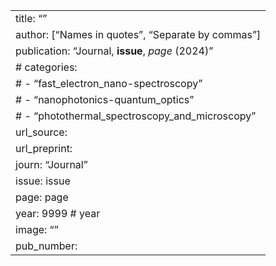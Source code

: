 ---
title: ""
author: ["Names in quotes", "Separate by commas"]
publication: "Journal, **issue**, _page_ (2024)"
# categories: 
#   - "fast_electron_nano-spectroscopy"
#   - "nanophotonics-quantum_optics"
#   - "photothermal_spectroscopy_and_microscopy"
url_source: 
url_preprint: 
journ: "Journal"
issue: issue
page: page
year: 9999 # year
image: ""
pub_number: 
---